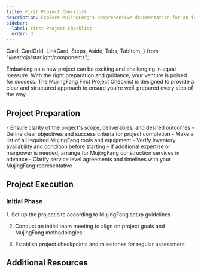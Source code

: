 ```yaml
---
title: First Project Checklist
description: Explore MujingFang's comprehensive documentation for an in-depth look at our premium tools and construction services.
sidebar:
  label: First Project Checklist
  order: 3
---
```


  Card,
  CardGrid,
  LinkCard,
  Steps,
  Aside,
  Tabs,
  TabItem,
} from "@astrojs/starlight/components";

Embarking on a new project can be exciting and challenging in equal measure. With the right preparation and guidance, your venture is poised for success. The MujingFang First Project Checklist is designed to provide a clear and structured approach to ensure you're well-prepared every step of the way.

## Project Preparation

<CardGrid>
  <Card title="Scope and Objectives">
    - Ensure clarity of the project's scope, deliverables, and desired outcomes
    - Define clear objectives and success criteria for project completion
  </Card>
  <Card title="Tools and Equipment">
    - Make a list of all required MujingFang tools and equipment - Verify
    inventory availability and condition before starting
  </Card>
  <Card title="Arranging Services">
    - If additional expertise or manpower is needed, arrange for MujingFang
    construction services in advance - Clarify service level agreements and
    timelines with your MujingFang representative
  </Card>
</CardGrid>

## Project Execution

### Initial Phase

<Steps>
1. Set up the project site according to MujingFang setup guidelines

2. Conduct an initial team meeting to align on project goals and MujingFang methodologies

3. Establish project checkpoints and milestones for regular assessment
   </Steps>

## Additional Resources

<CardGrid>
  <LinkCard
    title="Detailed Guides"
    description="Access in-depth documentation and user manuals for MujingFang tools and services."
    href="en/guides/getting-started"
  />
  <LinkCard
    title="Support Contacts"
    description="Keep handy the contact details for MujingFang support, available for assistance throughout your project."
    href="en/guides/getting-started"
  />
  <LinkCard
    title="Advanced Learning"
    description="Explore further educational resources provided by MujingFang to refine your skills and knowledge base."
    href="en/guides/getting-started"
  />
</CardGrid>
